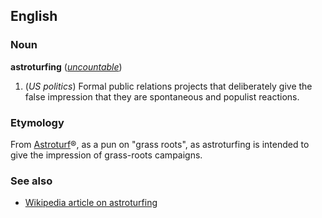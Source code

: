 ==English==

===Noun===
'''astroturfing''' (''[[uncountable]]'')

#(''US politics'') Formal public relations projects that deliberately give the false impression that they are spontaneous and populist reactions.

===Etymology===
From [[Astroturf]]&reg;, as a pun on "grass roots", as astroturfing is intended to give the impression of grass-roots campaigns.

===See also===
*[[w:Astroturfing|Wikipedia article on astroturfing]]